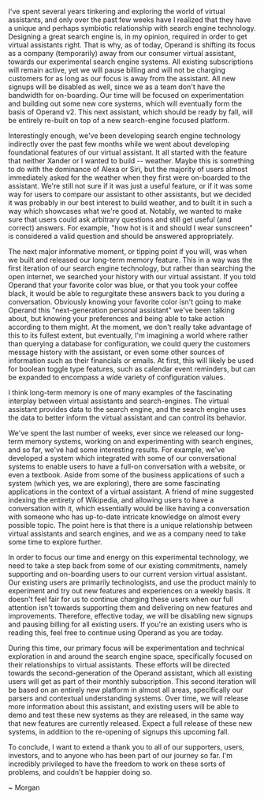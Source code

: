 I've spent several years tinkering and exploring the world of virtual assistants, and only over the past few weeks have I realized that they have a unique and perhaps symbiotic relationship with search engine technology. Designing a great search engine is, in my opinion, required in order to get virtual assistants right. That is why, as of today, Operand is shifting its focus as a company (temporarily) away from our consumer virtual assistant, towards our experimental search engine systems. All existing subscriptions will remain active, yet we will pause billing and will not be charging customers for as long as our focus is away from the assistant. All new signups will be disabled as well, since we as a team don't have the bandwidth for on-boarding. Our time will be focused on experimentation and building out some new core systems, which will eventually form the basis of Operand v2. This next assistant, which should be ready by fall, will be entirely re-built on top of a new search-engine focused platform.

Interestingly enough, we've been developing search engine technology indirectly over the past few months while we went about developing foundational features of our virtual assistant. It all started with the feature that neither Xander or I wanted to build -- weather. Maybe this is something to do with the dominance of Alexa or Siri, but the majority of users almost immediately asked for the weather when they first were on-boarded to the assistant. We're still not sure if it was just a useful feature, or if it was some way for users to compare our assistant to other assistants, but we decided it was probably in our best interest to build weather, and to built it in such a way which showcases what we're good at. Notably, we wanted to make sure that users could ask arbitrary questions and still get useful (and correct) answers. For example, "how hot is it and should I wear sunscreen" is considered a valid question and should be answered appropriately.

The next major informative moment, or tipping point if you will, was when we built and released our long-term memory feature. This in a way was the first iteration of our search engine technology, but rather than searching the open internet, we searched your history with our virtual assistant. If you told Operand that your favorite color was blue, or that you took your coffee black, it would be able to regurgitate these answers back to you during a conversation. Obviously knowing your favorite color isn't going to make Operand this "next-generation personal assistant" we've been talking about, but knowing your preferences and being able to take action according to them might. At the moment, we don't really take advantage of this to its fullest extent, but eventually, I'm imagining a world where rather than querying a database for configuration, we could query the customers message history with the assistant, or even some other sources of information such as their financials or emails. At first, this will likely be used for boolean toggle type features, such as calendar event reminders, but can be expanded to encompass a wide variety of configuration values.

I think long-term memory is one of many examples of the fascinating interplay between virtual assistants and search-engines. The virtual assistant provides data to the search engine, and the search engine uses the data to better inform the virtual assistant and can control its behavior.

We've spent the last number of weeks, ever since we released our long-term memory systems, working on and experimenting with search engines, and so far, we've had some interesting results. For example, we've developed a system which integrated with some of our conversational systems to enable users to have a full-on conversation with a website, or even a textbook. Aside from some of the business applications of such a system (which yes, we are exploring), there are some fascinating applications in the context of a virtual assistant. A friend of mine suggested indexing the entirety of Wikipedia, and allowing users to have a conversation with it, which essentially would be like having a conversation with someone who has up-to-date intricate knowledge on almost every possible topic. The point here is that there is a unique relationship between virtual assistants and search engines, and we as a company need to take some time to explore further.

In order to focus our time and energy on this experimental technology, we need to take a step back from some of our existing commitments, namely supporting and on-boarding users to our current version virtual assistant. Our existing users are primarily technologists, and use the product mainly to experiment and try out new features and experiences on a weekly basis. It doesn't feel fair for us to continue charging these users when our full attention isn't towards supporting them and delivering on new features and improvements. Therefore, effective today, we will be disabling new signups and pausing billing for all existing users. If you're an existing users who is reading this, feel free to continue using Operand as you are today.

During this time, our primary focus will be experimentation and technical exploration in and around the search engine space, specifically focused on their relationships to virtual assistants. These efforts will be directed towards the second-generation of the Operand assistant, which all existing users will get as part of their monthly subscription. This second iteration will be based on an entirely new platform in almost all areas, specifically our parsers and contextual understanding systems. Over time, we will release more information about this assistant, and existing users will be able to demo and test these new systems as they are released, in the same way that new features are currently released. Expect a full release of these new systems, in addition to the re-opening of signups this upcoming fall.

To conclude, I want to extend a thank you to all of our supporters, users, investors, and to anyone who has been part of our journey so far. I'm incredibly privileged to have the freedom to work on these sorts of problems, and couldn't be happier doing so.

~ Morgan
